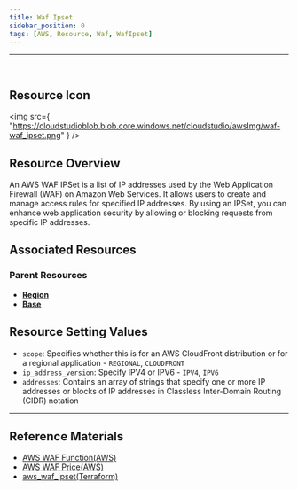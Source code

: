 ```yaml
---
title: Waf Ipset
sidebar_position: 0
tags: [AWS, Resource, Waf, WafIpset]
---
```


<hr />
<br />

## Resource Icon

<img
    src={
        "https://cloudstudioblob.blob.core.windows.net/cloudstudio/awsImg/waf-waf_ipset.png"
    }
/>

## Resource Overview

An AWS WAF IPSet is a list of IP addresses used by the Web Application Firewall (WAF) on Amazon Web Services. 
It allows users to create and manage access rules for specified IP addresses. 
By using an IPSet, you can enhance web application security by allowing or blocking requests from specific IP addresses.

## Associated Resources

### Parent Resources

-   [**Region**](https://docs.cstudio.app/en/docs/resource/aws/Base/)
-   [**Base**](https://docs.cstudio.app/en/docs/resource/aws/Base/)

## Resource Setting Values

-   `scope`: Specifies whether this is for an AWS CloudFront distribution or for a regional application - `REGIONAL`, `CLOUDFRONT`
-   `ip_address_version`: Specify IPV4 or IPV6 - `IPV4`, `IPV6`
-   `addresses`: Contains an array of strings that specify one or more IP addresses or blocks of IP addresses in Classless Inter-Domain Routing (CIDR) notation

---

## Reference Materials

-   [AWS WAF Function(AWS)](https://aws.amazon.com/ko/waf/features/)
-   [AWS WAF Price(AWS)](https://aws.amazon.com/ko/waf/pricing/?nc2=type_a)
-   [aws_waf_ipset(Terraform)](https://registry.terraform.io/providers/hashicorp/aws/latest/docs/resources/waf_ipset)
